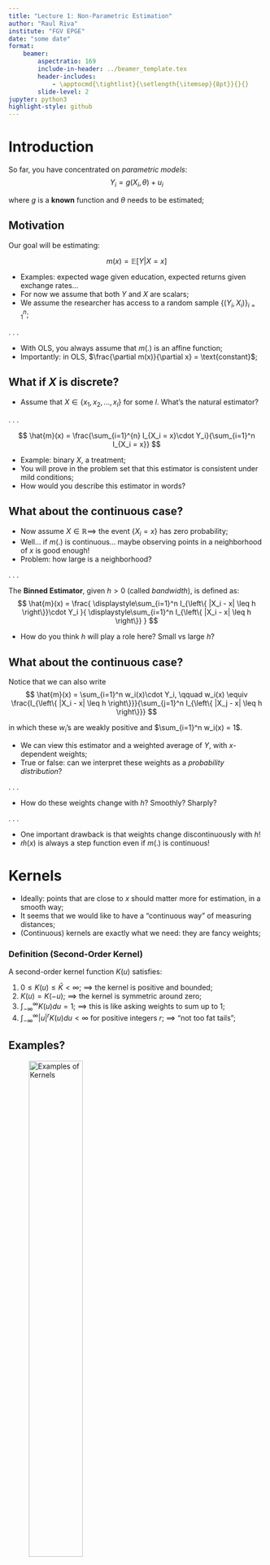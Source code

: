 ```yaml
---
title: "Lecture 1: Non-Parametric Estimation"
author: "Raul Riva"
institute: "FGV EPGE"
date: "some date"
format: 
    beamer:
        aspectratio: 169
        include-in-header: ../beamer_template.tex
        header-includes:
            - \apptocmd{\tightlist}{\setlength{\itemsep}{8pt}}{}{}
        slide-level: 2
jupyter: python3
highlight-style: github
---
```


# Introduction
So far, you have concentrated on _parametric models_:
$$
Y_i = g(X_i, \theta) + u_i
$$

where $g$ is a **known** function and $\theta$ needs to be estimated;


```{=latex}
\begin{itemize}\itemsep0.5em
    \item Example: $g(X, \theta) = X'\theta$, good and old OLS;
    \pause
    \item But what happens if you don't know $g$?
    \item If you have a structural model, theory alone might give you $g$;
    \pause
    \item Just assume some $g$ that looks cute and call it a day?
    \item We can do better $\implies$ non-parametric estimation;
\end{itemize}
```

## Motivation
Our goal will be estimating: 

$$
m(x) = \mathbb{E}[Y|X = x]
$$

- Examples: expected wage given education, expected returns given exchange rates...
- For now we assume that both $Y$ and $X$ are scalars;
- We assume the researcher has access to a random sample $\{(Y_i, X_i)\}_{i=1}^{n}$;

. . .

- With OLS, you always assume that $m(.)$ is an affine function;
- Importantly: in OLS, $\frac{\partial m(x)}{\partial x} = \text{constant}$;

## What if $X$ is discrete?

- Assume that $X \in \{x_1, x_2, ..., x_l\}$ for some $l$. What's the natural estimator?

. . .

$$
\hat{m}(x) = \frac{\sum_{i=1}^{n} I_{X_i = x}\cdot Y_i}{\sum_{i=1}^n I_{X_i = x}}
$$

- Example: binary $X$, a treatment;
- You will prove in the problem set that this estimator is consistent under mild conditions;
- How would you describe this estimator in words?

## What about the continuous case?

- Now assume $X \in \mathbb{R} \implies$ the event $\{X_i = x\}$ has zero probability;
- Well... if $m(.)$ is continuous... maybe observing points in a neighborhood of $x$ is good enough!
- Problem: how large is a neighborhood?

. . .

The **Binned Estimator**, given $h>0$ (called _bandwidth_), is defined as:
$$
\hat{m}(x) = 
\frac{
\displaystyle\sum_{i=1}^n I_{\left\{ |X_i - x| \leq h \right\}}\cdot Y_i
}{
\displaystyle\sum_{i=1}^n I_{\left\{ |X_i - x| \leq h \right\}}
}
$$

- How do you think $h$ will play a role here? Small vs large $h$?

## What about the continuous case?
Notice that we can also write
$$
\hat{m}(x) = \sum_{i=1}^n w_i(x)\cdot Y_i, \qquad w_i(x) \equiv \frac{I_{\left\{ |X_i - x| \leq h \right\}}}{\sum_{j=1}^n I_{\left\{ |X_j - x| \leq h \right\}}}
$$

in which these $w_i$'s are weakly positive and $\sum_{i=1}^n w_i(x) = 1$.

- We can view this estimator and a weighted average of $Y$, with $x$-dependent weights;
- True or false: can we interpret these weights as a _probability distribution_?

. . .

- How do these weights change with $h$? Smoothly? Sharply?

. . .

- One important drawback is that weights change discontinuously with $h$!
- $\hat{m}(x)$ is always a step function even if $m(.)$ is continuous!

# Kernels
- Ideally: points that are close to $x$ should matter more for estimation, in a smooth way;
- It seems that we would like to have a "continuous way" of measuring distances;
- (Continuous) kernels are exactly what we need: they are fancy weights;

### Definition (Second-Order Kernel)
A second-order kernel function $K(u)$ satisfies:

@. $0 \leq K(u) \leq \bar{K} < \infty$; $\implies$ the kernel is positive and bounded;
@. $K(u) = K(-u)$; $\implies$ the kernel is symmetric around zero;
@. $\int_{-\infty}^{\infty} K(u)du = 1$; $\implies$ this is like asking weights to sum up to 1;
@. $\int_{-\infty}^{\infty}|u|^r K(u)du < \infty$ for positive integers $r$; $\implies$ "not too fat tails";

## Examples?
![Examples of Kernels](Kernels_List.png){width=50%}

## A More General Estimator
For a given bandhwith $h>0$, the **Nadaraya-Watson (NW)** estimator is given by
$$
\hat{m}(x) = \frac{\sum_{i=1}^n K\left(\frac{X_i - x}{h}\right) \cdot Y_i}{\sum_{i=1}^n K\left(\frac{X_i - x}{h}\right)}
$$

- Common choices of kernel: Gaussian and Epanechnikov;
- Choosing the bandwidth is more important than the kernel;

. . .

- What happens when $h \rightarrow 0$? And when $h \rightarrow \infty$?

. . .

- You will prove that this estimator nests the binned estimator;

## {.standout}
Questions?

# Aymptotic Properties
- Do we have any guarantees that this methodology works?
- Yes, but flexibility will come many caveats! I want you to focus on **intuition**.

. . .

```{=latex}
\vspace{1em}
```

**Asymptotic Setup**:

- We will assume that the sample size $n \rightarrow \infty$;
- But we will also need $h = h(n)$ to be converging towards zero $\implies h \rightarrow 0$;
- But it cannot go to zero too fast $\implies n\cdot h \rightarrow \infty$ 
- Is this intuitive? Why?

. . .

- The asymptotic theory will also be _pointwise_, i.e., for a fixed value of $x$;
- The asymptotic distribution of our estimator will change as $x$ changes;
- Very important: we will work through the case of an **interior point** $x$;

## Asymptotic Theory
We start writing $Y_i = m(X_i) + U_i$, where $\mathbb{E}[U_i|X_i] = 0$ and $\sigma^2(x) \equiv \text{Var}(U_i | X_i = x)$.

Let $x \in \mathbb{R}$ and write $Y_i = m(x) + \left(m(X_i) - m(x)\right) + U_i$

. . .

Then we can write:
```{=latex}
\begin{align*}
\frac{1}{nh} \sum_{i=1}^n K\left( \frac{X_i - x}{h} \right) Y_i 
&= \frac{1}{nh} \sum_{i=1}^n K\left( \frac{X_i - x}{h} \right) m(x) \\
&\quad + \underbrace{\frac{1}{nh} \sum_{i=1}^n K\left( \frac{X_i - x}{h} \right) \left(m(X_i) - m(x)\right)}_{\equiv \hat{\Delta}_1(x)} \\
&\quad + \underbrace{\frac{1}{nh} \sum_{i=1}^n K\left( \frac{X_i - x}{h} \right) U_i}_{\equiv \hat{\Delta}_2(x)}
\end{align*}
```

## Asymptotic Theory
- Assume $x$ has some distribution with density $f()$. Obviously, we assume $f(x) > 0$.
- Let $f_n(x) \equiv \frac{1}{nh} \sum_{i=1}^n K\left( \frac{X_i - x}{h} \right)$;
- You will prove in your problem set that $f_n(x) \xrightarrow{p} f(x)$ as $n\rightarrow \infty$;
- This is what we call the non-parametric kernel density estimator;
- This is just a fancy way of writing a histogram;
- For now, we will take this result for granted;

. . .

- The previous expression simplifies to

$$
\hat{m}(x) - m(x) = \frac{1}{f_n(x)}\left[\hat{\Delta}_1(x) + \hat{\Delta}_2(x) \right]
$$

## Asymptotic Theory

```{=latex}
\alert{We will show that $\sqrt{nh}\cdot \hat{\Delta}_1(x)$ converges in probability and $\sqrt{nh}\cdot \hat{\Delta}_2(x)$ has a limiting distribution.}
```

. . .

- First we analyze $\hat{\Delta}_2(x)$. Notice that
$$
\mathbb{E}\left[ \frac{1}{nh} \sum_{i=1}^n K\left( \frac{X_i - x}{h} \right) U_i \right] = \frac{1}{h} \mathbb{E}\left[K\left( \frac{X_i - x}{h} \right) U_i\right] = 0
$$

. . .

- We also see that:
```{=latex}
\vspace{-1.3em}
\begin{align*}
\text{Var}\left[ \hat{\Delta}_2(x) \right] 
&= \frac{1}{nh^2} \mathbb{E} \left[ \left( K\left( \frac{X_i - x}{h} \right) U_i \right)^2 \right] \\
&= \frac{1}{nh^2} \mathbb{E} \left[ K\left( \frac{X_i - x}{h} \right)^2 \sigma^2(X_i) \right] \\
&= \frac{1}{nh^2} \int_{-\infty}^{\infty} K\left( \frac{z - x}{h} \right)^2 \sigma^2(z) f(z) \, dz
\end{align*}
```

## Asymptotic Theory

- We perform a change of variable: $u = \frac{z-x}{h}$
- We can only do this because we are assuming that $x$ is in the interior of its support;
- The last integral becomes:

$$
\frac{1}{nh^2} \int_{-\infty}^{\infty} K\left( \frac{z - x}{h} \right)^2 \sigma^2(z) f(z) \, dz = \frac{1}{nh} \int_{-\infty}^{\infty} K(u)^2\, \sigma^2(x + hu)\, f(x + hu)\, du
$$

. . .

- We will assume that $\sigma^2(.)$ and $f(.)$ are continuous;
- For any continuous function $g(.)$ and fixed $u$, we have $g(x + hu) = g(x) + o(1)$ as $h\rightarrow 0$;

. . .

$$
\frac{1}{nh} \int_{-\infty}^{\infty} K(u)^2\, \sigma^2(x + hu)\, f(x + hu)\, du = \frac{\sigma^2(x)f(x)}{nh}\int_{-\infty}^{\infty}K(u)^2du + o\left(\frac{1}{nh}\right)
$$

## Asymptotic Theory

- We define $R(K)\equiv \int_{-\infty}^{\infty}K(u)^2du$ as the _roughness_ of the kernel;
- So, we have shown that

$$
\text{Var}\left[ \hat{\Delta}_2(x) \right] = \frac{\sigma^2(x)f(x)R(K)}{nh} + o\left(\frac{1}{nh}\right)
$$

- Important to notice: the variance of this term only vanishes if $nh \rightarrow \infty$;
- Fast $h \rightarrow 0 \implies$ slow convergence of this variance towards zero;
- By the Lindberg-Feller CLT:

$$
\sqrt{nh}\hat{\Delta}_2(x) \xrightarrow{d} N\left(0, \sigma^2(x)f(x)R(K)\right)
$$

- Notice how the asymptotic variance depends on $x$!

## Asymptotic Theory
Now we analyze our other guy: $\hat{\Delta}_1(x)$ using similar tricks:

```{=latex}
\begin{align*}
\mathbb{E}[\hat{\Delta}_1(x)] 
&= \frac{1}{h} \, \mathbb{E} \left[ K\left( \frac{X_i - x}{h} \right) \left( m(X_i) - m(x) \right) \right] \\
&= \frac{1}{h} \int_{-\infty}^{\infty} K\left( \frac{z - x}{h} \right) \left( m(z) - m(x) \right) f(z) \, dz \\
&= \int_{-\infty}^{\infty} K(u) \left( m(x + hu) - m(x) \right) f(x + hu) \, du
\end{align*}
```

. . .

We add the assumptions that $f \in \mathbb{C}^1$ and that $m \in \mathbb{C}^2$ and expand them: 

```{=latex}
\vspace{-1em}
\begin{gather*}
m(x + hu) - m(x) = m'(x)hu + \frac{1}{2} m''(x) h^2 u^2 + o(h^2)\\
f(x + hu) = f(x) + f'(x)hu + o(h)
\end{gather*}
```

## Asymptotic Theory
Distribute the terms:
$$
(m(x + hu) - m(x)) \cdot f(x + hu) = m'(x)f(x)hu + m'(x)f'(x)h^2u^2 + \frac{1}{2}m''(x)f(x)h^2u^2 + o(h^2)
$$

. . .

This will lead to:

```{=latex}
\begin{align*}
\mathbb{E}[\hat{\Delta}_1(x)] &= h^2 \left(\int_{-\infty}^{\infty}u^2K(u)^2du\right)\left(m'(x)f'(x) + \frac{1}{2}m''(x)f(x)\right) + o(h^2)\\
& = h^2 \kappa_2 f(x) B(x) + o(h^2)
\end{align*}
```

where $B(x) = \left(m'(x)\frac{f'(x)}{f(x)} + \frac{1}{2}m''(x)\right)$ and $\kappa_2\equiv \left(\int_{-\infty}^{\infty}u^2K(u)^2du\right)$

. . .

Questions: is $B(x)$ random? How does $h$ impact $\mathbb{E}[\hat{\Delta}_1(x)]$?


## Asymptotic Theory

- Computing $\text{Var}(\hat{\Delta}_1(x))$ is a boring computation;
- See section 19.26 from Hansen's book. He can show that:

$$
\text{Var}(\hat{\Delta}_1(x)) = o\left(\frac{1}{nh}\right)
$$

. . .

- This will imply that $\text{Var}(\sqrt{nh}\hat{\Delta}_1(x)) = o(1)$
- The main result is that:

$$
\sqrt{nh}\left(\hat{\Delta}_1(x) - h^2 \kappa_2 f(x) B(x)\right) \xrightarrow{p} 0
$$

as long as $nh^5 = 1$ (why do we need this?);

## Asymptotic Theory - Main Result
Please see all the technical conditions on Hansen's book (Chapter 19);

```{=latex}
\begin{theorem}[Asymptotic Distribution of the NW Estimator]
Under regularity conditions, for interior $x$,
\[
\sqrt{nh} \left( \hat{m}(x) - m(x) - h^2 \kappa_2 B(x) \right) \xrightarrow{d} N\left(0, \frac{\sigma^2(x) R(K)}{f(x)} \right)
\]

where $B(x) = \left(m'(x)\frac{f'(x)}{f(x)} + \frac{1}{2}m''(x)\right)$.
\end{theorem}
```

. . .

- Why is the convergence happening at the rate $\sqrt{nh}$ and not just $\sqrt{n}$?
- True or false: is there always a finite sample bias here?

## {.standout}
Questions?

## The Bias-Variance Trade-off

- If $n$ is very large:

$$
\left( \hat{m}(x) - m(x)\right) \approx N\left(h^2 \kappa_2 B(x), \frac{\sigma^2(x)R(K)}{nh\cdot f(x)}\right)
$$

- What is the effect of $h$ on the mean and variance?

. . .

- Fundamental trade-off: we can reduce the bias, at the expense of variance;
- Or you can get low variance... and a huge bias!

. . .

- The Epanechnikov kernel is the one the minimizes the mean-squared-error of this estimation across a large class of kernels;
- The efficiency loss when using the Gaussian kernel is minimal;
- Honestly, let the Gaussian kernel be your default in empirical research;

## How to pick the bandwidth?

- The optimal bandwidth will depend on moments of the data and derivatives of $m$;
- That is unknown in practice;
- Ideally, your results should be robust to different bandwidths (within reason);
- A popular way to choose a bandwidth is leave-one-out cross-validation;
- Exactly as the Machine Learning literature does!
- See Hansen's book for details and the thoery behind it;

## What about the boundary?

- Suppose $X_i$ comes from a bounded distribution, for example;
- Let's say $X \sim U[0,10]$ and $Y|X = x \sim N(x, 1)$;

![Bias at the boundary](Bias_Boundary.png){width=40%}

## The Local Linear Estimator

- Notice that the Nadaraya-Watson estimator also satisfies:

$$
\hat{m}(x) = \arg\min_{c \in \mathbb{R}} \sum_{i=1}^{n}K\left(\frac{X_i - x}{h}\right)\cdot (Y_i-c)^2
$$

- It's also called the local-constant estimator;

. . .

- What is stopping us from fitting a linear function here?

```{=latex}
\begin{definition}[Local-Linear Estimator]
For each $x$, solve the following optimization problem:
\begin{equation*}
\left(\hat{\beta}_0(x), \hat{\beta}_1(x)\right) = \arg \min_{(b_0, b_1)} \sum_{i=1}^n K\left(\frac{X_i - x}{h}\right)(Y_i - b_0 - b_1(X_i - x))^2
\end{equation*}

The local-linear estimator of $m(x)$, denoted by $\hat{m}(x)_{LL}$, is the local intercept $\hat{\beta}_0(x)$.
\end{definition}
```

## How do they compare?

- Deriving the asymptotic distribution requires similar tricks. See Hansen's book;
- **Important**: both have the same asymptotic variance;
- **Also Important**: the bias term for the local-linear estimator is $\frac{h^2 \kappa_2}{2}m''(x)$
$$
\sqrt{nh} \left( \hat{m}(x)_{LL} - m(x) - h^2 \kappa_2 \frac{m''(x)}{2} \right) \xrightarrow{d} N\left(0, \frac{\sigma^2(x) R(K)}{f(x)} \right)
$$

- What does it imply if $m(.)$ is, in fact, linear?
- The local-linear estimator is much better close to the boundary! Why?

## {.standout}
Questions?

## Curse of Dimensionality

- So far, we dealt with scalar $x$.
- What if $X_i \in \mathbb{R}^p$ with $p >1$?
- In that case we use multivariate kernels and measure "distances" as 
$$
K\left(\frac{X_1 - x}{h_1}\right)\cdot K\left(\frac{X_1 - x}{h_2}\right) \cdots K\left(\frac{X_p - x}{h_p}\right)
$$

where $(h_1, ..., h_p)$ are potentially different bandwidths;

- Math gets more involved but the same type of results are obtained;

. . .

- There is a super important caveat: convergence will happen at rate $\sqrt{n\cdot h_1\cdot h_2 \cdots h_p}$
- In case you use the same $h$, we will need that $\sqrt{nh^p} \rightarrow \infty$. This is **very** slow;
- In practice, if $p > 4$ you are screwed $\implies$ open the Machine Learning toolbox then;

## Confidence Bands

- You might be interested in making inference about $m(x)$ since you did all the math to get the distribution...
- Keep in mind: any sort of confidence band you draw is **pointwise**;
- Usually, we cheat compute the 95% confidence interval as

$$
\hat{m}(x) \pm 1.96 \cdot \sqrt{\frac{\hat{\sigma}^2(x) R(K)}{nh \hat{f}_n(x)}}
$$

where you can use the residuals from your fit and the same kernel to compute $\hat{\sigma}^2(x)$;

- Why is this cheating?

# Example

## A Quick Simulation
```python
#| fig-align: center
import numpy as np
import matplotlib.pyplot as plt
plt.rcParams['font.sans-serif'] = ['Arial']

# Create simulated data from a sine wave and add noise
np.random.seed(42)
n = 100
sigma = 0.2
X = np.linspace(0, 2 * np.pi, n)
m = 1/2 * np.sin(X)
noise = np.random.normal(0, sigma, n)
Y = m + noise

# Plot the data and the true function
plt.figure(figsize=(6, 3))
plt.plot(X, Y, 'o', markersize=4, label='Data', color = "black", marker="x")
plt.plot(X, m, color='red', label=r'True $m(x)$')
plt.legend()
plt.grid(alpha = 0.3)
plt.xlabel('X')
plt.ylabel('Y')
plt.title(r"$Y_i = \sin(X_i) + \epsilon_i$, $\epsilon_i \sim N(0, 0.2)$")
plt.tight_layout()
```

## Kernel Regression 101

It's super easy to implement the Nadaraya-Watson estimator:

```python
#| echo: true
def gaussian_kernel(x, h):
    return (1 / (h * np.sqrt(2 * np.pi))) * np.exp(-0.5 * (x / h) ** 2)

def nw_estimator(X, Y, x, h):
    K = gaussian_kernel((X - x) / h, 1)
    return np.sum(K * Y) / np.sum(K)
```

```python
# Compute the Nadaraya-Watson estimator for a range of x values
h_high = 1
h_medium = 0.2
h_low = 0.04
x_values = np.linspace(0, 2 * np.pi, 100)
m_hat_high = np.array([nw_estimator(X, Y, x, h_high) for x in x_values])
m_hat_medium = np.array([nw_estimator(X, Y, x, h_medium) for x in x_values])
m_hat_low = np.array([nw_estimator(X, Y, x, h_low) for x in x_values])
```

## Different Bandwidths
```python
#| fig-align: center
# Plot the results
plt.figure(figsize=(6, 3))
plt.plot(X, Y, 'o', markersize=4, label='Data', color = "black", marker="x")
plt.plot(X, m, color='red', label=r'True $m(x)$', ls="dashed")
plt.plot(x_values, m_hat_high, color='blue', label=f'Nadaraya-Watson (h={h_high})')
plt.plot(x_values, m_hat_medium, color='orange', label=f'Nadaraya-Watson (h={h_medium})')
plt.plot(x_values, m_hat_low, color='green', label=f'Nadaraya-Watson (h={h_low})')
plt.legend(fontsize=7)
plt.xlabel('X')
plt.ylabel('Y')
plt.title('Nadaraya-Watson Estimator with Different Bandwidths')
plt.grid(alpha = 0.3)
plt.tight_layout()
```

## {.standout}
Questions?

## References

- Chapter 19 from _Econometrics_
- Chapter 17 from _Probability and Statistics for Economists_
